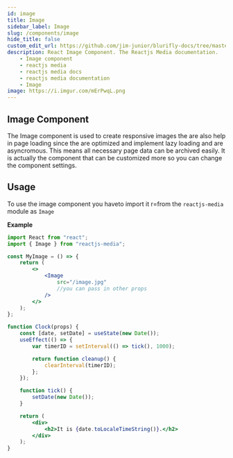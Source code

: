 ```yaml
---
id: image
title: Image
sidebar_label: Image
slug: /components/image
hide_title: false
custom_edit_url: https://github.com/jim-junior/blurifly-docs/tree/master/reactjs-media/image.mdx
description: React Image Component. The Reactjs Media documentation.
    - Image component
    - reactjs media
    - reactjs media docs
    - reactjs media documentation
    - Image
image: https://i.imgur.com/mErPwqL.png
---
```


## Image Component

The Image component is used to create responsive images the are also help in page loading since the are optimized and implement lazy loading and are asyncromous. This means all necessary page data can be archived easily.
It is actually the component that can be customized more so you can change the component settings.

## Usage

To use the image component you haveto import it r=from the `reactjs-media` module as `Image`

**Example**

```jsx live
import React from "react";
import { Image } from "reactjs-media";

const MyImage = () => {
	return (
		<>
			<Image
				src="/image.jpg"
				//you can pass in other props
			/>
		</>
	);
};
```

```jsx live
function Clock(props) {
	const [date, setDate] = useState(new Date());
	useEffect(() => {
		var timerID = setInterval(() => tick(), 1000);

		return function cleanup() {
			clearInterval(timerID);
		};
	});

	function tick() {
		setDate(new Date());
	}

	return (
		<div>
			<h2>It is {date.toLocaleTimeString()}.</h2>
		</div>
	);
}
```
